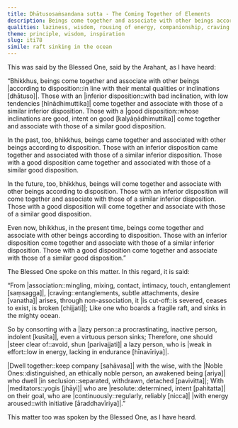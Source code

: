 ```yaml
---
title: Dhātusosaṁsandana sutta - The Coming Together of Elements
description: Beings come together and associate with other beings according to their disposition. Therefore, one should avoid associating with those that are lazy and keep company with the wise.
qualities: laziness, wisdom, rousing of energy, companionship, craving
theme: principle, wisdom, inspiration
slug: iti78
simile: raft sinking in the ocean
---
```


This was said by the Blessed One, said by the Arahant, as I have heard:

“Bhikkhus, beings come together and associate with other beings |according to disposition::in line with their mental qualities or inclinations [dhātuso]|. Those with an |inferior disposition::with bad inclination, with low tendencies [hīnādhimuttika]| come together and associate with those of a similar inferior disposition. Those with a |good disposition::whose inclinations are good, intent on good [kalyāṇādhimuttika]| come together and associate with those of a similar good disposition.

In the past, too, bhikkhus, beings came together and associated with other beings according to disposition. Those with an inferior disposition came together and associated with those of a similar inferior disposition. Those with a good disposition came together and associated with those of a similar good disposition.

In the future, too, bhikkhus, beings will come together and associate with other beings according to disposition. Those with an inferior disposition will come together and associate with those of a similar inferior disposition. Those with a good disposition will come together and associate with those of a similar good disposition.

Even now, bhikkhus, in the present time, beings come together and associate with other beings according to disposition. Those with an inferior disposition come together and associate with those of a similar inferior disposition. Those with a good disposition come together and associate with those of a similar good disposition.”

The Blessed One spoke on this matter. In this regard, it is said:

“From |association::mingling, mixing, contact, intimacy, touch, entanglement [saṃsagga]|, |craving::entanglements, subtle attachments, desire [vanatha]| arises,
through non-association, it |is cut-off::is severed, ceases to exist, is broken [chijjati]|;
Like one who boards a fragile raft,
and sinks in the mighty ocean.

So by consorting with a |lazy person::a procrastinating, inactive person, indolent [kusīta]|,
even a virtuous person sinks;
Therefore, one should |steer clear of::avoid, shun [parivajjati]| a lazy person,
who is |weak in effort::low in energy, lacking in endurance [hīnavīriya]|.

|Dwell together::keep company [sahāvasa]| with the wise,
with the |Noble Ones::distinguished, an ethically noble person, an awakened being [ariya]| who dwell |in seclusion::separated, withdrawn, detached [pavivitta]|;
With |meditators::yogis [jhāyi]| who are |resolute::determined, intent [pahitatta]| on their goal,
who are |continuously::regularly, reliably [nicca]| |with energy aroused::with initiative [āraddhavīriya]|.”

This matter too was spoken by the Blessed One, as I have heard.